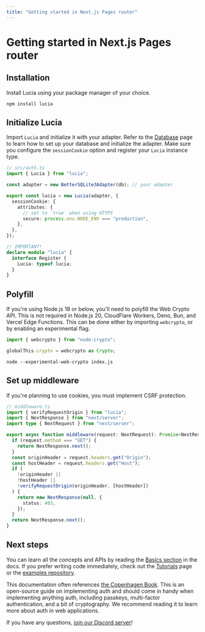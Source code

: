 ```yaml
---
title: "Getting started in Next.js Pages router"
---
```


# Getting started in Next.js Pages router

## Installation

Install Lucia using your package manager of your choice.

```
npm install lucia
```

## Initialize Lucia

Import `Lucia` and initialize it with your adapter. Refer to the [Database](/database) page to learn how to set up your database and initialize the adapter. Make sure you configure the `sessionCookie` option and register your `Lucia` instance type.

```ts
// src/auth.ts
import { Lucia } from "lucia";

const adapter = new BetterSQLite3Adapter(db); // your adapter

export const lucia = new Lucia(adapter, {
  sessionCookie: {
    attributes: {
      // set to `true` when using HTTPS
      secure: process.env.NODE_ENV === "production",
    },
  },
});

// IMPORTANT!
declare module "lucia" {
  interface Register {
    Lucia: typeof lucia;
  }
}
```

## Polyfill

If you're using Node.js 18 or below, you'll need to polyfill the Web Crypto API. This is not required in Node.js 20, CloudFlare Workers, Deno, Bun, and Vercel Edge Functions. This can be done either by importing `webcrypto`, or by enabling an experimental flag.

```ts
import { webcrypto } from "node:crypto";

globalThis.crypto = webcrypto as Crypto;
```

```
node --experimental-web-crypto index.js
```

## Set up middleware

If you're planning to use cookies, you must implement CSRF protection.

```ts
// middleware.ts
import { verifyRequestOrigin } from "lucia";
import { NextResponse } from "next/server";
import type { NextRequest } from "next/server";

export async function middleware(request: NextRequest): Promise<NextResponse> {
  if (request.method === "GET") {
    return NextResponse.next();
  }
  const originHeader = request.headers.get("Origin");
  const hostHeader = request.headers.get("Host");
  if (
    !originHeader ||
    !hostHeader ||
    !verifyRequestOrigin(originHeader, [hostHeader])
  ) {
    return new NextResponse(null, {
      status: 403,
    });
  }
  return NextResponse.next();
}
```

## Next steps

You can learn all the concepts and APIs by reading the [Basics section](/basics/sessions) in the docs. If you prefer writing code immediately, check out the [Tutorials](/tutorials) page or the [examples repository](https://github.com/lucia-auth/examples/tree/main).

This documentation often references [the Copenhagen Book](https://thecopenhagenbook.com/mfa). This is an open-source guide on implementing auth and should come in handy when implementing anything auth, including passkeys, multi-factor authentication, and a bit of cryptography. We recommend reading it to learn more about auth in web applications.

If you have any questions, [join our Discord server](https://discord.com/invite/PwrK3kpVR3)!
